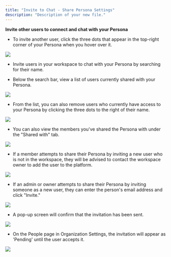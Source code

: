 ```yaml
---
title: "Invite to Chat - Share Persona Settings"
description: "Description of your new file."
---
```


**Invite other users to connect and chat with your Persona**

* To invite another user, click the three dots that appear in the top-right corner of your Persona when you hover over it.

![](/Group33418\(1\)1\(1\).png)

* Invite users in your workspace to chat with your Persona by searching for their name.

* Below the search bar, view a list of users currently shared with your Persona.

![](/MyAI-AICreated@3x\(28\).png)

* From the list, you can also remove users who currently have access to your Persona by clicking the three dots to the right of their name.

![](/MyAI-AICreated@3x\(29\).png)

* You can also view the members you've shared the Persona with under the "Shared with" tab.

![](/MyAI-AICreated@3x\(30\).png)

* If a member attempts to share their Persona by inviting a new user who is not in the workspace, they will be advised to contact the workspace owner to add the user to the platform.

![](/MyAI-AICreated@3x\(31\).png)

* If an admin or owner attempts to share their Persona by inviting someone as a new user, they can enter the person's email address and click "Invite."

![](/MyAI-AICreated@3x\(32\).png)

* A pop-up screen will confirm that the invitation has been sent.

![](/MyAI-AICreated@3x\(33\).png)

* On the People page in Organization Settings, the invitation will appear as 'Pending' until the user accepts it.

![](/Settings-accountsettings\(3\).png)